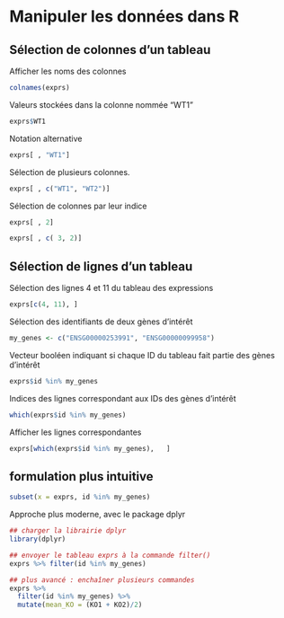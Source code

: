 # Manipuler les données dans R

## Sélection de colonnes d’un tableau

Afficher les noms des colonnes

```r
colnames(exprs)
```

Valeurs stockées dans la colonne nommée "WT1"

```r
exprs$WT1
```

Notation alternative

```r
exprs[ , "WT1"]
```

Sélection de plusieurs colonnes. 

```r
exprs[ , c("WT1", "WT2")]
```

Sélection de colonnes par leur indice

```r
exprs[ , 2]
```

```r
exprs[ , c( 3, 2)]
```

## Sélection de lignes d’un tableau

Sélection des lignes 4 et 11 du tableau des expressions

```r
exprs[c(4, 11), ]
```

Sélection des identifiants de deux gènes d’intérêt

```r
my_genes <- c("ENSG00000253991", "ENSG00000099958")
```

Vecteur booléen indiquant si chaque ID du tableau fait partie des gènes d’intérêt
```r
exprs$id %in% my_genes
```

Indices des lignes correspondant aux IDs des gènes d’intérêt
```r
which(exprs$id %in% my_genes)
```

Afficher les lignes correspondantes
```r
exprs[which(exprs$id %in% my_genes),   ]
```

## formulation plus intuitive
```r
subset(x = exprs, id %in% my_genes)		
```

Approche plus moderne, avec le package dplyr

```r
## charger la librairie dplyr
library(dplyr)	
```

```r
## envoyer le tableau exprs à la commande filter()
exprs %>% filter(id %in% my_genes)	
```

```r
## plus avancé : enchaîner plusieurs commandes
exprs %>% 
  filter(id %in% my_genes) %>% 
  mutate(mean_KO = (KO1 + KO2)/2)	
```


